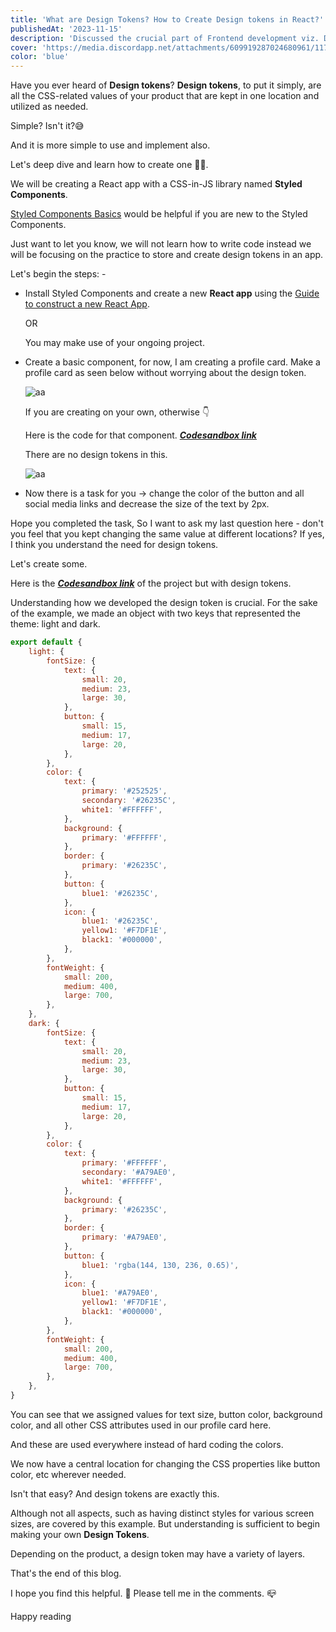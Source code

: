 ---
title: 'What are Design Tokens? How to Create Design tokens in React?'
publishedAt: '2023-11-15'
description: 'Discussed the crucial part of Frontend development viz. Design Tokens.'
cover: 'https://media.discordapp.net/attachments/609919287024680961/1177444834508820600/image.png?ex=657287f4&is=656012f4&hm=a314922b9bc426e5a7df2700cc2d0aa9154c48b3c5817033203c5d1100f26dda&=&format=webp&width=778&height=564'
color: 'blue'
---

Have you ever heard of **Design tokens**?
**Design tokens**, to put it simply, are all the CSS-related values of your product that are kept in one location and utilized as needed.

Simple? Isn't it?😅

And it is more simple to use and implement also.

Let's deep dive and learn how to create one 🚀🚀.

We will be creating a React app with a CSS-in-JS library named **Styled Components**.

[Styled Components Basics](https://styled-components.com/docs/basics) would be helpful if you are new to the Styled Components.

Just want to let you know, we will not learn how to write code instead we will be focusing on the practice to store and create design tokens in an app.

Let's begin the steps: -

- Install Styled Components and create a new **React app** using the [Guide to construct a new React App](https://create-react-app.dev/docs/getting-started/).

  OR

  You may make use of your ongoing project.

- Create a basic component, for now, I am creating a profile card. Make a profile card as seen below without worrying about the design token.

  <Image alt='aa' src='https://cdn.hashnode.com/res/hashnode/image/upload/v1667485246960/xWtV-venZ.png' />

  If you are creating on your own, otherwise 👇

  Here is the code for that component.
  [**_Codesandbox link_**](https://codesandbox.io/s/profilecard-without-design-tokens-kkectn)

  There are no design tokens in this.

  <Image alt='aa' src='https://cdn.hashnode.com/res/hashnode/image/upload/v1667497571525/wZ0A3I-y-.gif' />

- Now there is a task for you -> change the color of the button and all social media links and decrease the size of the text by 2px.

Hope you completed the task, So I want to ask my last question here - don't you feel that you kept changing the same value at different locations?
If yes, I think you understand the need for design tokens.

Let's create some.

Here is the [**_Codesandbox link_**](https://codesandbox.io/s/profilecard-with-design-tokens-bwbv8x) of the project but with design tokens.

Understanding how we developed the design token is crucial.
For the sake of the example, we made an object with two keys that represented the theme: light and dark.

```js
export default {
	light: {
		fontSize: {
			text: {
				small: 20,
				medium: 23,
				large: 30,
			},
			button: {
				small: 15,
				medium: 17,
				large: 20,
			},
		},
		color: {
			text: {
				primary: '#252525',
				secondary: '#26235C',
				white1: '#FFFFFF',
			},
			background: {
				primary: '#FFFFFF',
			},
			border: {
				primary: '#26235C',
			},
			button: {
				blue1: '#26235C',
			},
			icon: {
				blue1: '#26235C',
				yellow1: '#F7DF1E',
				black1: '#000000',
			},
		},
		fontWeight: {
			small: 200,
			medium: 400,
			large: 700,
		},
	},
	dark: {
		fontSize: {
			text: {
				small: 20,
				medium: 23,
				large: 30,
			},
			button: {
				small: 15,
				medium: 17,
				large: 20,
			},
		},
		color: {
			text: {
				primary: '#FFFFFF',
				secondary: '#A79AE0',
				white1: '#FFFFFF',
			},
			background: {
				primary: '#26235C',
			},
			border: {
				primary: '#A79AE0',
			},
			button: {
				blue1: 'rgba(144, 130, 236, 0.65)',
			},
			icon: {
				blue1: '#A79AE0',
				yellow1: '#F7DF1E',
				black1: '#000000',
			},
		},
		fontWeight: {
			small: 200,
			medium: 400,
			large: 700,
		},
	},
}
```

You can see that we assigned values for text size, button color, background color, and all other CSS attributes used in our profile card here.

And these are used everywhere instead of hard coding the colors.

We now have a central location for changing the CSS properties like button color, etc wherever needed.

Isn't that easy?
And design tokens are exactly this.

Although not all aspects, such as having distinct styles for various screen sizes, are covered by this example.
But understanding is sufficient to begin making your own **Design Tokens**.

Depending on the product, a design token may have a variety of layers.

That's the end of this blog.

I hope you find this helpful. 🙌 Please tell me in the comments. 📪

Happy reading